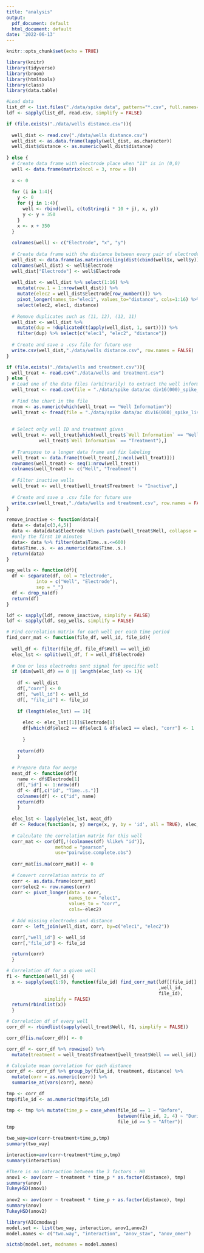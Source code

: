 ---
title: "analysis"
output:
  pdf_document: default
  html_document: default
date: '2022-06-13'
---

```{r setup, include=FALSE}
knitr::opts_chunk$set(echo = TRUE)
```

```{r load-packages, message = FALSE}
library(knitr)
library(tidyverse)
library(broom)
library(htmltools)
library(class)
library(data.table)
```

```{r load data}
#Load data
list_df <- list.files("./data/spike data", pattern="*.csv", full.names=TRUE)
ldf <- sapply(list_df, read.csv, simplify = FALSE)
```

```{r distance calculations}
if (file.exists("./data/wells distance.csv")){
  
  well_dist <- read.csv("./data/wells distance.csv")
  well_dist <- as.data.frame(lapply(well_dist, as.character))
  well_dist$distance <- as.numeric(well_dist$distance)
  
} else {
  # Create data frame with electrode place when "11" is in (0,0)
  well <- data.frame(matrix(ncol = 3, nrow = 0))
  
  x <- 0
  
  for (i in 1:4){
    y <- 0
    for (j in 1:4){
      well <- rbind(well, c(toString(i * 10 + j), x, y))
      y <- y + 350
    }
    x <- x + 350
  }
  
  colnames(well) <- c("Electrode", "x", "y")
  
  # Create data frame with the distance between every pair of electrodes
  well_dist <- data.frame(as.matrix(ceiling(dist(cbind(well$x, well$y)))))
  colnames(well_dist) <- well$Electrode
  well_dist["Electrode"] <- well$Electrode
  
  well_dist <- well_dist %>% select(1:16) %>% 
    mutate(row.1 = 1:nrow(well_dist)) %>% 
    mutate(elec2 = well_dist$Electrode[row_number()]) %>%
    pivot_longer(names_to="elec1", values_to="distance", cols=1:16) %>% 
    select(elec2, elec1, distance)
  
  # Remove duplicates such as (11, 12), (12, 11)
  well_dist <- well_dist %>% 
    mutate(dup = !duplicated(t(apply(well_dist, 1, sort)))) %>%
    filter(dup) %>% select(c("elec1", "elec2", "distance"))
  
  # Create and save a .csv file for future use
  write.csv(well_dist,"./data/wells distance.csv", row.names = FALSE)
}
```

```{r find wells and treatments, warning=FALSE}
if (file.exists("./data/wells and treatment.csv")){
  well_treat <- read.csv("./data/wells and treatment.csv")
} else {
  # Load one of the data files (arbitrarily) to extract the well information chart
  well_treat <- read.csv(file = "./data/spike data/ac div16(000)_spike_list.csv")
  
  # Find the chart in the file
  rnom <- as.numeric(which(well_treat == "Well Information"))
  well_treat <- fread(file = "./data/spike data/ac div16(000)_spike_list.csv", skip=rnom)
  
  
  # Select only well ID and treatment given
  well_treat <- well_treat[which(well_treat$`Well Information` == "Well" | 
            well_treat$`Well Information` == "Treatment"),]
  
  # Transpose to a longer data frame and fix labeling
  well_treat <- data.frame(t(well_treat[,2:ncol(well_treat)]))
  rownames(well_treat) <- seq(1:nrow(well_treat))
  colnames(well_treat) <- c("Well", "Treatment")
  
  # Filter inactive wells
  well_treat <- well_treat[well_treat$Treatment != "Inactive",]
  
  # Create and save a .csv file for future use
  write.csv(well_treat,"./data/wells and treatment.csv", row.names = FALSE)
}
```

```{r clean the data, message=FALSE}
remove_inactive <- function(data){
  data <- data[c(3,4,5)]
  data <- data[data$Electrode %like% paste(well_treat$Well, collapse = "|"),] 
  #only the first 10 minutes
  data<- data %>% filter(data$Time..s.<=600) 
  data$Time..s. <- as.numeric(data$Time..s.)
  return(data)
}

sep_wells <- function(df){
  df <- separate(df, col = "Electrode",
           into = c("Well", "Electrode"),
           sep = "_")
  df <- drop_na(df)
  return(df)
}

ldf <- sapply(ldf, remove_inactive, simplify = FALSE)
ldf <- sapply(ldf, sep_wells, simplify = FALSE)
```

```{r correlation matrix per time period, message=FALSE}
# Find correlation matrix for each well per each time period
find_corr_mat <- function(file_df, well_id, file_id){
  
  well_df <- filter(file_df, file_df$Well == well_id)
  elec_lst <- split(well_df, f = well_df$Electrode)
  
  # One or less electrodes sent signal for specific well
  if (dim(well_df) == 0 || length(elec_lst) <= 1){
    
    df <- well_dist
    df[,"corr"] <- 0
    df[, "well_id"] <- well_id
    df[, "file_id"] <- file_id
    
    if (length(elec_lst) == 1){
      
      elec <- elec_lst[[1]]$Electrode[1]
      df[which(df$elec2 == df$elec1 & df$elec1 == elec), "corr"] <- 1
      
      }
    
    return(df)
    }
  
  # Prepare data for merge
  neat_df <- function(df){
    name <- df$Electrode[1]
    df[,"id"] <- 1:nrow(df)
    df <- df[,c("id", "Time..s.")]
    colnames(df) <- c("id", name)
    return(df)
    }
  
  elec_lst <- lapply(elec_lst, neat_df)
  df <- Reduce(function(x, y) merge(x, y, by = 'id', all = TRUE), elec_lst)
  
  # Calculate the correlation matrix for this well
  corr_mat <- cor(df[,!(colnames(df) %like% "id")],
                  method = "pearson", 
                  use="pairwise.complete.obs")
  
  corr_mat[is.na(corr_mat)] <- 0
  
  # Convert correlation matrix to df
  corr <- as.data.frame(corr_mat)
  corr$elec2 <- row.names(corr)
  corr <- pivot_longer(data = corr, 
                       names_to = "elec1", 
                       values_to = "corr", 
                       cols=-elec2)
  
  # Add missing electrodes and distance
  corr <- left_join(well_dist, corr, by=c("elec1", "elec2"))

  corr[,"well_id"] <- well_id
  corr[,"file_id"] <- file_id

  return(corr)
  }

# Correlation df for a given well
f1 <- function(well_id) {
  x <- sapply(seq(1:9), function(file_id) find_corr_mat(ldf[[file_id]]
                                                        ,well_id,
                                                        file_id),
              simplify = FALSE)
  return(rbindlist(x))
  }

# Correlation df of every well
corr_df <- rbindlist(sapply(well_treat$Well, f1, simplify = FALSE))
```

```{r mean correlation by distance}
corr_df[is.na(corr_df)] <- 0

corr_df <- corr_df %>% rowwise() %>%
  mutate(treatment = well_treat$Treatment[well_treat$Well == well_id])

# Calculate mean correlation for each distance
corr_df <- corr_df %>% group_by(file_id, treatment, distance) %>% 
  mutate(corr = as.numeric(corr)) %>%
  summarise_at(vars(corr), mean)
```

```{r prepare data for ANOVA tests}
tmp <- corr_df
tmp$file_id <- as.numeric(tmp$file_id)

tmp <- tmp %>% mutate(time_p = case_when(file_id == 1 ~ "Before",
                                         between(file_id, 2, 4) ~ "During",
                                         file_id >= 5 ~ "After"))
tmp
```

```{r}
two_way=aov(corr~treatment+time_p,tmp)
summary(two_way)

```
```{r}
interaction=aov(corr~treatment*time_p,tmp)
summary(interaction)
```

```{r ANOVA tests and Tukey’s Test for multiple comparisons}
#There is no interaction between the 3 factors - H0 
anov1 <- aov(corr ~ treatment * time_p * as.factor(distance), tmp)
summary(anov)
TukeyHSD(anov1)
 
anov2 <- aov(corr ~ treatment * time_p + as.factor(distance), tmp)
summary(anov)
TukeyHSD(anov2)
```
```{r}
library(AICcmodavg)
model.set <- list(two_way, interaction, anov1,anov2)
model.names <- c("two.way", "interaction", "anov_stav", "anov_omer")

aictab(model.set, modnames = model.names)

```


















